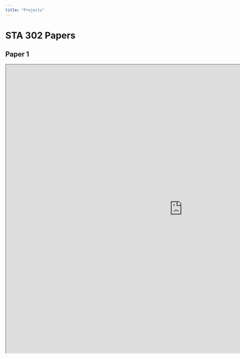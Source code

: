 ```yaml
---
title: "Projects"
---
```


# STA 302 Papers

## Paper 1
```{=html}
<iframe width="1100" height="900" src="https://github.com/Diana-Guanzhi-Liu/Which-Undergraduate-Majors-Make-the-MostMoney-/tree/main"</iframe>
```

## Paper 2

```{=html}
<iframe width="1100" height="900" src="https://github.com/Diana-Guanzhi-Liu/Analysis-of-Toronto-Marriages"</iframe>
```
